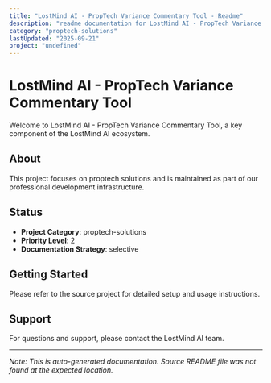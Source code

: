 ```yaml
---
title: "LostMind AI - PropTech Variance Commentary Tool - Readme"
description: "readme documentation for LostMind AI - PropTech Variance Commentary Tool"
category: "proptech-solutions"
lastUpdated: "2025-09-21"
project: "undefined"
---
```


# LostMind AI - PropTech Variance Commentary Tool

Welcome to LostMind AI - PropTech Variance Commentary Tool, a key component of the LostMind AI ecosystem.

## About

This project focuses on proptech solutions and is maintained as part of our professional development infrastructure.

## Status

- **Project Category**: proptech-solutions
- **Priority Level**: 2
- **Documentation Strategy**: selective

## Getting Started

Please refer to the source project for detailed setup and usage instructions.

## Support

For questions and support, please contact the LostMind AI team.

---

*Note: This is auto-generated documentation. Source README file was not found at the expected location.*